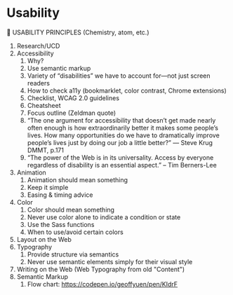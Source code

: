 # Usability

🚀 USABILITY PRINCIPLES (Chemistry, atom, etc.)

1. Research/UCD
2. Accessibility
   1. Why?
   2. Use semantic markup
   3. Variety of “disabilities” we have to account for—not just screen readers
   4. How to check a11y (bookmarklet, color contrast, Chrome extensions)
   5. Checklist, WCAG 2.0 guidelines
   6. Cheatsheet
   7. Focus outline (Zeldman quote)
   8. “The one argument for accessibility that doesn’t get made nearly often enough is how extraordinarily better it makes some people’s lives. How many opportunities do we have to dramatically improve people’s lives just by doing our job a little better?” ― Steve Krug DMMT, p.171
   9. “The power of the Web is in its universality. Access by everyone regardless of disability is an essential aspect.” – Tim Berners-Lee
3. Animation
   1. Animation should mean something
   2. Keep it simple
   3. Easing & timing advice
4. Color
   1. Color should mean something
   2. Never use color alone to indicate a condition or state
   3. Use the Sass functions
   4. When to use/avoid certain colors
5. Layout on the Web
6. Typography
   1. Provide structure via semantics
   2. Never use semantic elements simply for their visual style
7. Writing on the Web (Web Typography from old "Content")
8. Semantic Markup
   1. Flow chart: https://codepen.io/geoffyuen/pen/KIdrF
